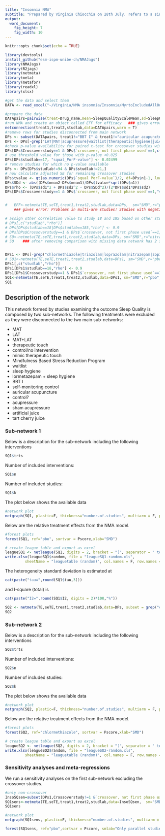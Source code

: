 ```yaml
---
title: "Insomnia NMA"
subtitle: "Prepared by Virginia Chiocchia on 28th July, refers to a single outcome analysis (Sleep Quality) in a frequentist setting"
output: 
  word_document: 
    fig_height: 7
    fig_width: 10
---
```


```r
knitr::opts_chunk$set(echo = TRUE)
```

<!-- Make sure you have the needed libraries from R-Cran and Github: -->
<!-- devtools -->
<!-- NMAJags -->
<!-- R2jags -->
<!-- netmeta -->
<!-- meta -->
<!-- metafor -->
<!-- readxl -->


```r
library(devtools)
install_github("esm-ispm-unibe-ch/NMAJags")
library(NMAJags)
library(R2jags)
library(netmeta)
library(meta)
library(metafor)
library(readxl)
library(xlsx)
```


```r
#get the data and select them
DATA <- read_excel("~/Virginia/NMA insomnia/Insomnia/MyrtoIncludedAllOutcomesClean27.6dVirgiRenamedInterventions.xlsx", na = "NA")

```




```r
#prepare the data
DATApairs=pairwise(treat=Drug_name,mean=SleepQualityScaleMean,sd=SleepQualityScaleSD,n=SleepQualityScaleParticipants, data=DATA, studlab = Final_ID_all, sm= "SMD")
#run NMA and create an object called EFF for efficacy   ### gives error because consists of 5 separate sub-networks so run netconnection first
netconnection(treat1,treat2,studlab,data=DATApairs,warn = T)
#remove rows for studies disconnected from main network
DPs <- subset(DATApairs, treat1!="BBT I" & treat1!="auricular acupuncture")
DPs <- DPs[-grep("LAT|MAT|acupressure|waitlist|therapeutic|hygiene|juice",DPs$treat2),]
#check p-value availability for paired t-test for crossover studies with both phases used
DPs[DPs$Crossoverstudy==1 & DPs$`crossover, not first phase used`==1,c("studlab","squal_PorF-value","squal_p=0, f=1")]
# use threshold value for those with p-value <0.025
DPs[DPs$studlab==17, "squal_PorF-value"] <- 0.02499
# remove studies for which no p-value available
DPs <- DPs[DPs$studlab!=94 & DPs$studlab!=21,]
# now calculate adjusted SE for remaining crossover studies
DPs$tvalue <- qt(as.numeric(DPs$`squal_PorF-value`)/2, df=DPs$n1-1, lower.tail = F)
DPs$SDd <- abs((DPs$mean2-DPs$mean1)/DPs$tvalue*sqrt(DPs$n1))
DPs$rho <- (DPs$sd1^2 + DPs$sd2^2 - DPs$SDd^2)/(2*DPs$sd1*DPs$sd2)
DPs[DPs$Crossoverstudy==1 & DPs$`crossover, not first phase used`==1,"seTE"] <- sqrt((1/DPs$n1+(DPs$TE^2)/(2*DPs$n1))*(2-2*DPs$rho))[DPs$Crossoverstudy==1 & DPs$`crossover, not first phase used`==1] 


#   EFF<-netmeta(TE,seTE,treat1,treat2,studlab,data=DPs,  sm="SMD",r="pbo",comb.fixed =F, comb.random = T, tol.multiarm = 0.05, details.chkmultiarm = T)    
    ### gives error: Problems in multi-arm studies! Studies with negative treatment   arm variance: '18', '185'

# assign other correlation value to study 18 and 185 based on other studies
# DPs[,c("studlab","rho")]
# DPs[DPs$studlab==18|DPs$studlab==185,"rho"] <- 0.9
# DPs[DPs$Crossoverstudy==1 & DPs$`crossover, not first phase used`==1,"seTE"] <- sqrt((1/DPs$n1+DPs$TE/(2*DPs$n1))*(2-2*DPs$rho))[DPs$Crossoverstudy==1 & DPs$`crossover, not first phase used`==1] 
# SQ<-netmeta(TE,seTE,treat1,treat2,studlab,data=DPs, sm="SMD",r="nitrazepam",comb.fixed =F, comb.random = T)
# SQ    ### after removing comparison with missing data network has 2 subnetworks


DPs1 <- DPs[-grep("chlormethiazole|triazolam|loprazolam|nitrazepam|zopiclone",DPs$treat2),]
# SQ1<-netmeta(TE,seTE,treat1,treat2,studlab,data=DPs1, sm="SMD",r="pbo",comb.fixed =F, comb.random = T, details.chkmultiarm=TRUE)
DPs1[,c("studlab","rho")]
DPs1[DPs1$studlab==18,"rho"] <- 0.9
DPs1[DPs1$Crossoverstudy==1 & DPs1$`crossover, not first phase used`==1,"seTE"] <- sqrt((1/DPs1$n1+(DPs1$TE^2)/(2*DPs1$n1))*(2-2*DPs1$rho))[DPs1$Crossoverstudy==1 & DPs1$`crossover, not first phase used`==1] 
SQ1<-netmeta(TE,seTE,treat1,treat2,studlab,data=DPs1, sm="SMD",r="pbo",comb.fixed =F, comb.random = T)
SQ1

```

## Description of the network

This network formed by studies examining the outcome Sleep Quality is composed by two sub-networks.
The following treatments were excluded as they were disconnected to the two main sub-networks:

* MAT
* LAT
* MAT+LAT
* therapeutic touch
* control/no intervention
* mimic therapeutic touch
* Mindfulness Based Stress Reduction Program
* waitlist
* sleep hygiene
* lormetazepam + sleep hygiene
* BBT I
* self-monitoring control
* auricular acupuncture
* control?
* acupressure
* sham acupressure
* artificial juice
* tart cherry juice 


### Sub-network 1

Below is a description for the sub-network including the following interventions

```r
SQ1$trts
```


<!-- Below are the total number of participants in each of the included interventions -->
<!-- ```{r, echo=FALSE, message=FALSE, warning=FALSE} -->
<!-- #describe the data -->
<!-- tapply(DATAs$N_arm_total_stapf,DATAs$Drug_name,sum,na.rm=T) -->

<!-- ``` -->
Number of included interventions:
```r
SQ1$n
```
Number of included studies:
```r
SQ1$k
```



The plot below shows the available data

```r

#network plot
netgraph(SQ1, plastic=F, thickness="number.of.studies", multiarm = F, points=T, col=1, number.of.studies=T)
```


Below are the relative treatment effects from the NMA model. 

```r

#forest plots
forest(SQ1, ref="pbo", sortvar = Pscore,xlab="SMD")
```
```r

# create league table and export as excel
leagueSQ1 <- netleague(SQ1, digits = 2, bracket = "(", separator = " to ")
write.xlsx(leagueSQ1$random, file = "leagueSQ1-random.xls",
         sheetName = "leaguetable (random)", col.names = F, row.names = F)
```

<!-- The P-scores (equivalent to the SUCRAs) are shown below -->
<!-- ```{r, echo=FALSE} -->
<!-- netrank(SQ1) -->
<!-- ``` -->

The heterogeneity standard deviation is estimated at
```r
cat(paste("tau=",round(SQ1$tau,3)))
```
and I-square (total) is 
```r
cat(paste("I2=",round(SQ1$I2, digits = 2)*100,"%"))
```

<!-- There is little/no/important evidence of inconsistency in the data. There are in total -->

<!-- ```{r echo=FALSE, message=FALSE, warning=FALSE} -->
<!-- split=netsplit(SQ1) -->
<!-- SIDEp=split$compare.random$p -->
<!-- SIDEp=SIDEp[!is.na(SIDEp)] -->
<!-- #proportion of inconsistent loops -->
<!-- cat(length(SIDEp)) -->
<!-- ``` -->

<!-- comparisons in the network, and there is inconsistency (according to SIDE p-value<0.10) in -->

<!-- ```{r, echo=F, message=FALSE, warning=FALSE} -->
<!-- cat(length(SIDEp[SIDEp<=0.1])) -->
<!-- ``` -->
<!-- loops which gives a % of inconsistent loops equal to -->
<!-- ```{r, echo=F, message=FALSE, warning=FALSE} -->
<!-- cat(paste(round((length(SIDEp[SIDEp<=0.1])/length(SIDEp))*100,1),"%")) -->
<!-- ``` -->



<!-- The p-value from the design-by-treatment test is -->

<!-- ```{r, echo=FALSE, message=FALSE, warning=FALSE} -->
<!-- a=decomp.design(SQ1) -->
<!-- print(round(a$Q.inc.random$pval,3)) -->
<!-- ``` -->




```r
SQ2 <- netmeta(TE,seTE,treat1,treat2,studlab,data=DPs, subset = grep("chlormethiazole|triazolam|loprazolam|nitrazepam",DPs$treat1), sm="SMD",r="chlormethiazole",comb.fixed =F, comb.random = T)
SQ2
```

### Sub-network 2

Below is a description for the sub-network including the following interventions

```r
SQ2$trts
```


<!-- Below are the total number of participants in each of the included interventions -->
<!-- ```{r, echo=FALSE, message=FALSE, warning=FALSE} -->
<!-- #describe the data -->
<!-- tapply(DATAs$N_arm_total_stapf,DATAs$Drug_name,sum,na.rm=T) -->

<!-- ``` -->
Number of included interventions:
```r
SQ2$n
```
Number of included studies:
```r
SQ2$k
```



The plot below shows the available data

```r

#network plot
netgraph(SQ2, plastic=F, thickness="number.of.studies", multiarm = F, points=T, col=1)
```

Below are the relative treatment effects from the NMA model. 

```r

#forest plots
forest(SQ2, ref="chlormethiazole", sortvar = Pscore,xlab="SMD")
```

```r

# create league table and export as excel
leagueSQ2 <- netleague(SQ2, digits = 2, bracket = "(", separator = " to ")
write.xlsx(leagueSQ2$random, file = "leagueSQ2-random.xls",
         sheetName = "leaguetable (random)", col.names = F, row.names = F)
```

<!-- The P-scores (equivalent to the SUCRAs) are shown below -->
<!-- ```{r, echo=FALSE} -->
<!-- netrank(SQ2) -->
<!-- ``` -->

<!-- The heterogeneity standard deviation is estimated at -->
<!-- ```{r, echo=FALSE} -->
<!-- cat(paste("tau=",round(SQ2$tau,3))) -->
<!-- ``` -->
<!-- and I-square (total) is  -->
<!-- ```{r, echo=FALSE} -->
<!-- cat(paste("I2=",round(SQ1$I2),"%")) -->
<!-- ``` -->


### Sensitivity analyses and meta-regressions

We run a sensitivity analyses on the first sub-network excluding the crossover studies.
```r

#only non-crossover
InsoSQsen=subset(DPs1,Crossoverstudy!=1 &`crossover, not first phase used`!=1)  ### can I just take a subset of the previous pairwise dataset? or do I need to do a subset of the original dataset and then do the pairwise again?
SQ1sens<-netmeta(TE,seTE,treat1,treat2,studlab,data=InsoSQsen,  sm="SMD",comb.fixed =F, comb.random = T)
SQ1sens


```

```r

#network plot
netgraph(SQ1sens, plastic=F, thickness="number.of.studies", multiarm = F, points=T, col=1, number.of.studies=T)
```

```r

forest(SQ1sens, ref="pbo",sortvar = Pscore, smlab="Only parallel studies", fontsize=10)


```
